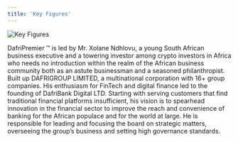 ```yaml
---
title: 'Key Figures'
---
```


<img src="/images/key-figures.jpg" class="h-96 w-auto" alt="Key Figures" />

DafriPremier ™ is  led by  Mr. Xolane Ndhlovu, a young South African business executive and a towering investor among crypto investors in Africa who needs no introduction within the realm of the African business community both as an astute businessman and a seasoned philanthropist. Built up DAFRIGROUP LIMITED, a multinational corporation with 16+ group companies. His enthusiasm for FinTech and digital finance led to the founding of DafriBank Digital LTD. Starting with serving customers that find traditional financial platforms insufficient, his vision is to spearhead innovation in the financial  sector to improve the reach and convenience of banking for the African populace and for the world at large. He is responsible for leading and focusing the  board on strategic matters, overseeing the  group’s business and setting high governance 
standards.
